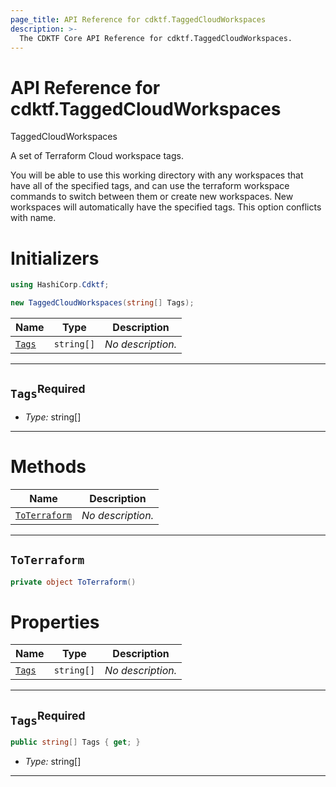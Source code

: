 ```yaml
---
page_title: API Reference for cdktf.TaggedCloudWorkspaces
description: >-
  The CDKTF Core API Reference for cdktf.TaggedCloudWorkspaces.
---
```


<!-- This file is generated through yarn generate-docs -->

# API Reference for cdktf.TaggedCloudWorkspaces

   TaggedCloudWorkspaces <a name="TaggedCloudWorkspaces" id="cdktf.TaggedCloudWorkspaces"></a>
  
  A set of Terraform Cloud workspace tags.
  
  You will be able to use this working directory with any workspaces that have all of the specified tags, and can use the terraform workspace commands to switch between them or create new workspaces. New workspaces will automatically have the specified tags. This option conflicts with name.
  
  # Initializers <a name="Initializers" id="cdktf.TaggedCloudWorkspaces.Initializer"></a>
  
  ```csharp
  using HashiCorp.Cdktf;
  
  new TaggedCloudWorkspaces(string[] Tags);
  ```
  
  | **Name** | **Type** | **Description** |
  | --- | --- | --- |
  | <code><a href="#cdktf.TaggedCloudWorkspaces.Initializer.parameter.tags">Tags</a></code> | <code>string[]</code> | *No description.* |
  
  ---
  
  ## `Tags`<sup>Required</sup> <a name="Tags" id="cdktf.TaggedCloudWorkspaces.Initializer.parameter.tags"></a>
  
  - *Type:* string[]
  
  ---
  
  # Methods <a name="Methods" id="Methods"></a>
  
  | **Name** | **Description** |
  | --- | --- |
  | <code><a href="#cdktf.TaggedCloudWorkspaces.toTerraform">ToTerraform</a></code> | *No description.* |
  
  ---
  
  ## `ToTerraform` <a name="ToTerraform" id="cdktf.TaggedCloudWorkspaces.toTerraform"></a>
  
  ```csharp
  private object ToTerraform()
  ```
  
  
  # Properties <a name="Properties" id="Properties"></a>
  
  | **Name** | **Type** | **Description** |
  | --- | --- | --- |
  | <code><a href="#cdktf.TaggedCloudWorkspaces.property.tags">Tags</a></code> | <code>string[]</code> | *No description.* |
  
  ---
  
  ## `Tags`<sup>Required</sup> <a name="Tags" id="cdktf.TaggedCloudWorkspaces.property.tags"></a>
  
  ```csharp
  public string[] Tags { get; }
  ```
  
  - *Type:* string[]
  
  ---
  
  
